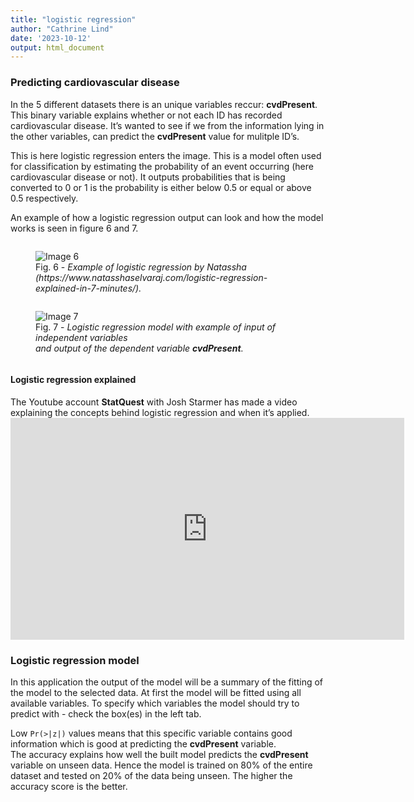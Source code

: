 ---
title: "logistic regression"
author: "Cathrine Lind"
date: '2023-10-12'
output: html_document
---
### Predicting cardiovascular disease

In the 5 different datasets there is an unique variables reccur: **cvdPresent**. This binary variable explains whether or not each ID has recorded cardiovascular disease. It's wanted to see if we from the information lying in the other variables, can predict the **cvdPresent** value for mulitple ID's.  

This is here logistic regression enters the image. This is a model often used for classification by estimating the probability of an event occurring (here cardiovascular disease or not). It outputs probabilities that is being converted to 0 or 1 is the probability is either below 0.5 or equal or above 0.5 respectively.  

An example of how a logistic regression output can look and how the model works is seen in figure 6 and 7.

<style>
aside.figures {
    overflow: hidden; /* only needed if floating the child elements instead of using inline-block */
    align-items: center;
    justify-content: center;
    margin:auto;
}
aside.figures figure {
    display: inline-block;
}
</style>

<aside class="figures">
<figure>
<img src="logreg.png" alt="Image 6">
<figcaption>Fig. 6 - <i>Example of logistic regression by Natassha<br> (https://www.natasshaselvaraj.com/logistic-regression-explained-in-7-minutes/).</i></figcaption>
</figure>

<figure>
<img src="LogRegDia.png" alt="Image 7">
<figcaption>Fig. 7 - <i>Logistic regression model with example of input of independent variables<br> and output of the dependent variable <b>cvdPresent</b>.</i></figcaption>
</figure>
</aside>


#### Logistic regression explained
The Youtube account **StatQuest** with Josh Starmer has made a video explaining the concepts behind logistic regression and when it's applied.
<iframe width="630" height="355" src="https://www.youtube.com/embed/yIYKR4sgzI8?si=7mY-zSuxaiDh9Ik5" frameborder="0" allow="accelerometer; autoplay; encrypted-media; gyroscope; picture-in-picture" allowFullScreen="true" webkitallowfullscreen="true" mozallowfullscreen="true"></iframe>


### Logistic regression model
In this application the output of the model will be a summary of the fitting of the model to the selected data. At first the model will be fitted using all available variables. To specify which variables the model should try to predict with - check the box(es) in the left tab.  

Low `Pr(>|z|)` values means that this specific variable contains good information which is good at predicting the **cvdPresent** variable.  
The accuracy explains how well the built model predicts the **cvdPresent** variable on unseen data. Hence the model is trained on 80% of the entire dataset and tested on 20% of the data being unseen. The higher the accuracy score is the better.